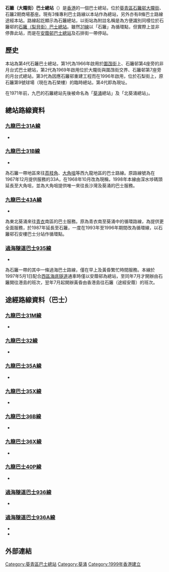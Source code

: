 {{Distinguish|石籬（梨貝街）巴士總站}}
{{Infobox HK Bus terminus
| image =  Shek Lei (Tai Loong Street) Bus Terminus.jpg  
| name = 石籬（大隴街）巴士總站 
| engname = Shek Lei (Tai Loong Street) Bus Terminus
| district = [[葵青區|葵青區]]
| area = 石籬
| street = [[大隴街|大隴街]]<br>[[石籬邨|石籬二邨]]
| opendate = 1999年
| terminate = [[九巴|九巴]]<br>[[九龍巴士31B線|31B]]、[[九龍巴士43A線|43A]]<br>[[過海隧道巴士|過海隧道巴士]]<br>[[過海隧道巴士935線|935]]
| via = [[九巴|九巴]]<br>[[九龍巴士31M線|31M]]、[[九龍巴士32線|32]]、[[九龍巴士35A線|35A]]、[[九龍巴士35X線|35X]]、[[九龍巴士36B線|36B]]、[[九龍巴士36X線|36X]]、[[九龍巴士40P線|40P]]<br>[[過海隧道巴士|過海隧道巴士]]<br>[[過海隧道巴士936線|936]]<br>[[香港小巴|專線小巴]]<br>[[新界區專線小巴403線|403]]、[[新界區專線小巴403X線|403X]]
| feeder = 無
| nearbystreets = 大隴街、[[和宜合道|和宜合道]]、[[圍乪街|圍乪街]]
| nearbysights = [[石籬邨|石籬邨]]、[[石籬社區會堂|石籬社區會堂]]、[[聖公會麥理浩夫人中心|聖公會麥理浩夫人中心]]
| notes =
| alternative = 
| bgcolor = green
| fontcolor = white 
}}

'''石籬（大隴街）巴士總站'''（{{lang-en|'''Shek Lei (Tai Loong Street) Bus Terminus'''}}）是[[香港|香港]]的一個巴士總站，位於[[葵青區|葵青區]][[石籬邨|石籬邨]][[大隴街|大隴街]]、石籬2期商場基座。現有3條專利巴士路線以本站作為總站，另外亦有8條巴士路線途經本站。路線起訖顯示為石籬總站，以街站為附註名稱是為方便識別同樣位於石籬邨的[[石籬（梨貝街）巴士總站|石籬（梨貝街）巴士總站]]。雖然[[九龍巴士31線|31線]]以「石籬」為循環點，但實際上並非停靠此站，而是在[[安蔭邨巴士總站|安蔭邨巴士總站]]及石排街一帶停站。

==歷史==
本站為第4代石籬巴士總站，第1代為1966年啟用於[[圍乪街|圍乪街]]上、石籬邨第4座旁的非月台式巴士總站，第2代為1969年啟用位於大隴街與圍乪街交界、石籬邨第7座旁的月台式總站，第3代為因應石籬邨重建工程而在1996年啟用，位於石梨街上，原石籬第9號球場（現在為石榮樓）的臨時總站，第4代即為現址。

在1971年前，九巴的石籬總站先後被命名為「[[葵涌|葵涌]]總站」及「北葵涌總站」。

==總站路線資料==

===[[九龍巴士31A線|九龍巴士31A線]]===
*{{HK Bus Route KLNT|31A|inline}}

===[[九龍巴士31B線|九龍巴士31B線]]===
*{{HK Bus Route KLNT|31B|inline}}
為石籬一帶地區來往[[荔枝角|荔枝角]]、[[大角咀|大角咀]]等西九龍地區的巴士路線。原路線號為在1967年12月提供服務的33A，在1968年10月改為現稱，1998年本線由深水埗碼頭延長至大角咀，並為大角咀提供唯一來往長沙灣及葵涌的巴士服務。

===[[九龍巴士43A線|九龍巴士43A線]]===
*{{HK Bus Route KLNT|43A|inline}}
為東北葵涌來往[[青衣島|青衣]]南區的巴士服務。原為青衣南至葵涌中的循環路線，為提供更全面服務，於1987年延長至石籬，一度在1993年至1996年期間改為循環線，以石籬邨石安樓巴士分站作循環點。

===[[過海隧道巴士935線|過海隧道巴士935線]]===
*{{HK Bus Route Cross Harbour|935|inline}} 
為石籬一帶的其中一條過海巴士路線，僅在早上及黃昏繁忙時間服務。本線於1997年5月1日配合[[西區海底隧道|西區海底隧道]]通車時僅以安蔭邨為總站，至同年7月才開辦由石籬開往港島的班次，翌年7月起開辦黃昏由香港島往石籬（途經安蔭）的班次。

==途經路線資料（巴士）==
===[[九龍巴士31M線|九龍巴士31M線]]===
*{{HK Bus Route KLNT|31M|inline}}

===[[九龍巴士32線|九龍巴士32線]]===
*{{HK Bus Route KLNT|32|inline}}

===[[九龍巴士35A線|九龍巴士35A線]]===
*{{HK Bus Route KLNT|35A|inline}}

===[[九龍巴士35X線|九龍巴士35X線]]===
*{{HK Bus Route KLNT|35X|inline}}

===[[九龍巴士36B線|九龍巴士36B線]]===
*{{HK Bus Route KLNT|36B|inline}}

===[[九龍巴士36X線|九龍巴士36X線]]===
*{{HK Bus Route KLNT|36X|inline}}

===[[九龍巴士40P線|九龍巴士40P線]]===
*{{HK Bus Route KLNT|40P|inline}}

===[[過海隧道巴士936線|過海隧道巴士936線]]===
*{{HK Bus Route Cross Harbour|936|inline}}

===[[過海隧道巴士936線|過海隧道巴士936A線]]===
*{{HK Bus Route Cross Harbour|936A|inline}}
*{{HK Bus Route Cross Harbour|936A|special}}

== 外部連結 ==

{{香港葵青區巴士總站列表}}

[[Category:葵青區巴士總站|Category:葵青區巴士總站]]
[[Category:葵涌|Category:葵涌]]

[[Category:1999年香港建立|Category:1999年香港建立]]